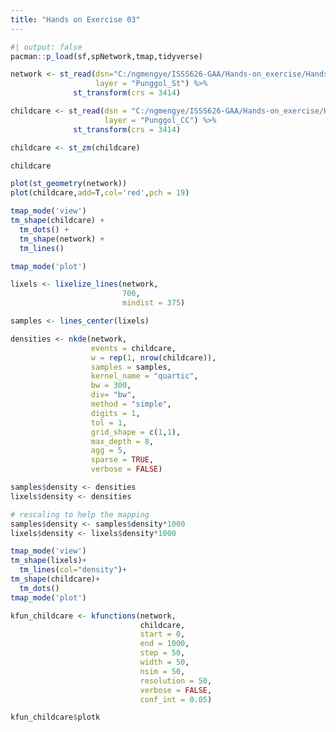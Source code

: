 ```yaml
---
title: "Hands on Exercise 03"
---
```


```r
#| output: false
pacman::p_load(sf,spNetwork,tmap,tidyverse)
```

```r
network <- st_read(dsn="C:/ngmengye/ISSS626-GAA/Hands-on_exercise/Hands-on_ex03/data/geospatial",
                   layer = "Punggol_St") %>% 
              st_transform(crs = 3414)
```

```r
childcare <- st_read(dsn = "C:/ngmengye/ISSS626-GAA/Hands-on_exercise/Hands-on_ex03/data/geospatial",
                     layer = "Punggol_CC") %>% 
              st_transform(crs = 3414)
```

```r
childcare <- st_zm(childcare)
```

```r
childcare
```

```r
plot(st_geometry(network))
plot(childcare,add=T,col='red',pch = 19)
```

```r
tmap_mode('view')
tm_shape(childcare) + 
  tm_dots() + 
  tm_shape(network) +
  tm_lines()
```

```r
tmap_mode('plot')
```

```r
lixels <- lixelize_lines(network, 
                         700, 
                         mindist = 375)
```

```r
samples <- lines_center(lixels) 
```

```r
densities <- nkde(network, 
                  events = childcare,
                  w = rep(1, nrow(childcare)),
                  samples = samples,
                  kernel_name = "quartic",
                  bw = 300, 
                  div= "bw", 
                  method = "simple", 
                  digits = 1, 
                  tol = 1,
                  grid_shape = c(1,1), 
                  max_depth = 8,
                  agg = 5, 
                  sparse = TRUE,
                  verbose = FALSE)
```

```r
samples$density <- densities
lixels$density <- densities

# rescaling to help the mapping
samples$density <- samples$density*1000
lixels$density <- lixels$density*1000

```

```r
tmap_mode('view')
tm_shape(lixels)+
  tm_lines(col="density")+
tm_shape(childcare)+
  tm_dots()
tmap_mode('plot')
```

```r
kfun_childcare <- kfunctions(network, 
                             childcare,
                             start = 0, 
                             end = 1000, 
                             step = 50, 
                             width = 50, 
                             nsim = 50, 
                             resolution = 50,
                             verbose = FALSE, 
                             conf_int = 0.05)
```

```r
kfun_childcare$plotk
```
